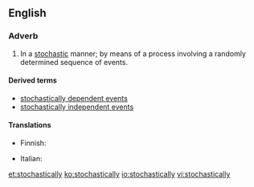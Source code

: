 ==English==

===Adverb===
{{en-adv}}

# In a [[stochastic]] manner; by means of a process involving a randomly determined sequence of events.

====Derived terms====
* [[stochastically dependent events]]
* [[stochastically independent events]]

====Translations====
{{trans-top|In a stochastic manner}}
* Finnish: {{t|fi|stokastisesti}}
{{trans-mid}}
* Italian: {{t+|it|stocasticamente}}
{{trans-bottom}}

[[et:stochastically]]
[[ko:stochastically]]
[[io:stochastically]]
[[vi:stochastically]]